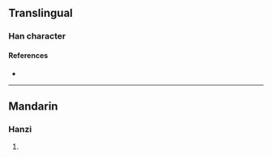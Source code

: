 {{character info/new}}
==Translingual==

===Han character===
{{Han char|rn=94|rad=犬|as=04|sn=7|four=|canj=KHJB|ids=⿰犭巿}}

====References====
* {{Han ref|kx=0706.240|dkj=20264|dj=1119.170|hdz=21335.050|uh=72BB|ud=29371}}

----

==Mandarin==

===Hanzi===
{{cmn-hanzi|pin=[[bó]] ([[bo2]])|wg=po<sup>2</sup>}}

# {{defn|lang=cmn|sort=犬04}}